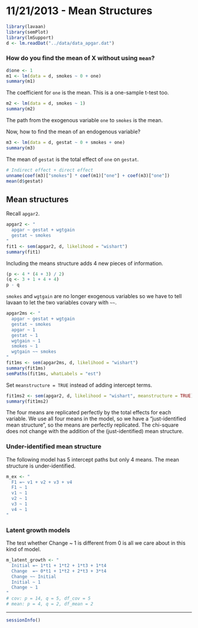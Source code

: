 11/21/2013 - Mean Structures
===============================================================================

```r
library(lavaan)
library(semPlot)
library(lmSupport)
d <- lm.readDat("../data/data_apgar.dat")
```

### How do you find the mean of X without using `mean`?

```r
d$one <- 1
m1 <- lm(data = d, smokes ~ 0 + one)
summary(m1)
```

The coefficient for `one` is the mean. This is a one-sample t-test too.

```r
m2 <- lm(data = d, smokes ~ 1)
summary(m2)
```

The path from the exogenous variable `one` to `smokes` is the mean.

Now, how to find the mean of an endogenous variable?

```r
m3 <- lm(data = d, gestat ~ 0 + smokes + one)
summary(m3)
```

The mean of `gestat` is the total effect of `one` on `gestat`.

```r
# Indirect effect + direct effect
unname(coef(m3)["smokes"] * coef(m1)["one"] + coef(m3)["one"])
mean(d$gestat)
```

## Mean structures

Recall `apgar2`.

```r
apgar2 <- "
  apgar ~ gestat + wgtgain
  gestat ~ smokes
"
fit1 <- sem(apgar2, d, likelihood = "wishart")
summary(fit1)
```

Including the means structure adds 4 new pieces of information.

```r
(p <- 4 * (4 + 3) / 2)
(q <- 3 + 1 + 4 + 4)
p - q
```

`smokes` and `wgtgain` are no longer exogenous variables so we have to tell lavaan to let the two variables covary with `~~`. 

```r
apgar2ms <- "
  apgar ~ gestat + wgtgain
  gestat ~ smokes
  apgar ~ 1
  gestat ~ 1
  wgtgain ~ 1
  smokes ~ 1
  wgtgain ~~ smokes
"
fit1ms <- sem(apgar2ms, d, likelihood = "wishart")
summary(fit1ms)
semPaths(fit1ms, whatLabels = "est")
```

Set `meanstructure = TRUE` instead of adding intercept terms.

```r
fit1ms2 <- sem(apgar2, d, likelihood = "wishart", meanstructure = TRUE)
summary(fit1ms2)
```

The four means are replicated perfectly by the total effects for each variable. We use all four means in the model, so we have a "just-identified mean structure", so the means are perfectly replicated. The chi-square does not change with the addition of the (just-identified) mean structure. 

### Under-identified mean structure

The following model has 5 intercept paths but only 4 means. The mean structure is under-identified.

```r
m_ex <- "
  F1 =~ v1 + v2 + v3 + v4
  F1 ~ 1
  v1 ~ 1
  v2 ~ 1
  v3 ~ 1
  v4 ~ 1
"
```


### Latent growth models

The test whether Change ~ 1 is different from 0 is all we care about in this kind of model.

```r
m_latent_growth <- "
  Initial =~ 1*t1 + 1*t2 + 1*t3 + 1*t4
  Change  =~ 0*t1 + 1*t2 + 2*t3 + 3*t4
  Change ~~ Initial
  Initial ~ 1
  Change ~ 1
"
# cov: p = 14, q = 5, df_cov = 5
# mean: p = 4, q = 2, df_mean = 2
```




***

```r
sessionInfo()
```

